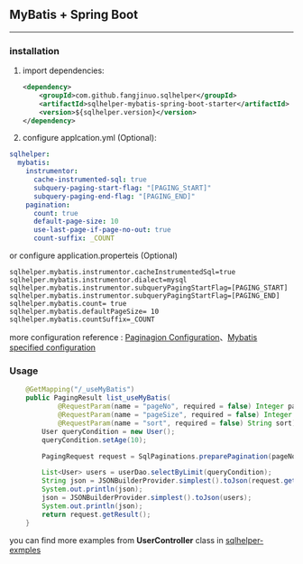 ## MyBatis + Spring Boot {#sqlhelper_mybatis_springboot}

---

### installation {#sqlhelper_mybatis_springboot_installation}

1. import dependencies:

   ```xml
   <dependency>
       <groupId>com.github.fangjinuo.sqlhelper</groupId>
       <artifactId>sqlhelper-mybatis-spring-boot-starter</artifactId>
       <version>${sqlhelper.version}</version>
   </dependency>
   ```

2. configure applcation.yml (Optional):

```yml
sqlhelper:
  mybatis:
    instrumentor:
      cache-instrumented-sql: true
      subquery-paging-start-flag: "[PAGING_StART]"
      subquery-paging-end-flag: "[PAGING_END]"
    pagination:
      count: true
      default-page-size: 10
      use-last-page-if-page-no-out: true
      count-suffix: _COUNT
```

or configure application.properteis (Optional)
```properties
sqlhelper.mybatis.instrumentor.cacheInstrumentedSql=true
sqlhelper.mybatis.instrumentor.dialect=mysql
sqlhelper.mybatis.instrumentor.subqueryPagingStartFlag=[PAGING_START]
sqlhelper.mybatis.instrumentor.subqueryPagingStartFlag=[PAGING_END]
sqlhelper.mybatis.count= true
sqlhelper.mybatis.defaultPageSize= 10
sqlhelper.mybatis.countSuffix=_COUNT
```

more configuration reference : [Paginagion Configuration](#pagination_configuration)、[Mybatis specified configuration](#sqlhelper_mybatis_configuration)

   

### Usage {#sqlhelper_mybatis_spring_usage}

   ```java
       @GetMapping("/_useMyBatis")
       public PagingResult list_useMyBatis(
               @RequestParam(name = "pageNo", required = false) Integer pageNo,
               @RequestParam(name = "pageSize", required = false) Integer pageSize,
               @RequestParam(name = "sort", required = false) String sort) {
           User queryCondition = new User();
           queryCondition.setAge(10);
   
           PagingRequest request = SqlPaginations.preparePagination(pageNo == null ? 1 : pageNo, pageSize == null ? -1 : pageSize, sort);
   
           List<User> users = userDao.selectByLimit(queryCondition);
           String json = JSONBuilderProvider.simplest().toJson(request.getResult());
           System.out.println(json);
           json = JSONBuilderProvider.simplest().toJson(users);
           System.out.println(json);
           return request.getResult();
       }
   ```



you can find more examples from **UserController** class in [sqlhelper-exmples](https://github.com/fangjinuo/sqlhelper/blob/master/sqlhelper-examples/src/main/java/com/jn/sqlhelper/examples/common/controller/UserController.java)



